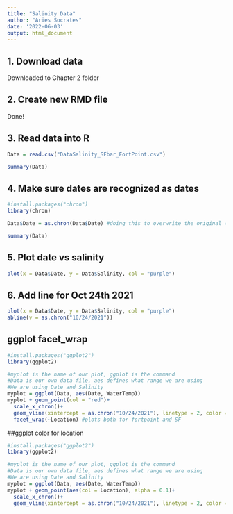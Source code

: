 ---
title: "Salinity Data"
author: "Aries Socrates"
date: '2022-06-03'
output: html_document
---

## 1. Download data
Downloaded to Chapter 2 folder

## 2. Create new RMD file
Done!

## 3. Read data into R
```{r}
Data = read.csv("DataSalinity_SFbar_FortPoint.csv")

summary(Data)
```


## 4. Make sure dates are recognized as dates

```{r}
#install.packages("chron")
library(chron)

Data$Date = as.chron(Data$Date) #doing this to overwrite the original (so that r can recognize them as dates and not just as characters)
```


```{r}
summary(Data)

```

## 5. Plot date vs salinity

```{r}
plot(x = Data$Date, y = Data$Salinity, col = "purple")
```


## 6. Add line for Oct 24th 2021

```{r}
plot(x = Data$Date, y = Data$Salinity, col = "purple")
abline(v = as.chron("10/24/2021"))
```

## ggplot facet_wrap
```{r}
#install.packages("ggplot2")
library(ggplot2)

#myplot is the name of our plot, ggplot is the command
#Data is our own data file, aes defines what range we are using
#We are using Date and Salinity
myplot = ggplot(Data, aes(Date, WaterTemp))
myplot + geom_point(col = "red")+
  scale_x_chron()+
  geom_vline(xintercept = as.chron("10/24/2021"), linetype = 2, color = "blue", size = 1)+ #we just added a blue line in the date, and the date was chronologically added using the as.chron() function, the size was the thickness
  facet_wrap(~Location) #plots both for fortpoint and SF
```


##ggplot color for location

```{r}
#install.packages("ggplot2")
library(ggplot2)

#myplot is the name of our plot, ggplot is the command
#Data is our own data file, aes defines what range we are using
#We are using Date and Salinity
myplot = ggplot(Data, aes(Date, WaterTemp))
myplot + geom_point(aes(col = Location), alpha = 0.1)+
  scale_x_chron()+
  geom_vline(xintercept = as.chron("10/24/2021"), linetype = 2, color = "blue", size = 1)
```